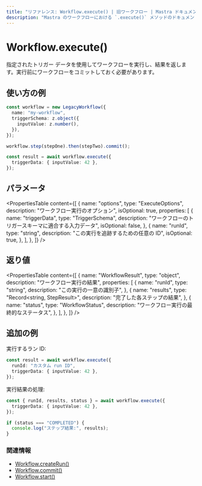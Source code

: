 ```yaml
---
title: "リファレンス: Workflow.execute() | 旧ワークフロー | Mastra ドキュメント"
description: "Mastra のワークフローにおける `.execute()` メソッドのドキュメント。ワークフローの各ステップを実行し、結果を返します。"
---
```


# Workflow.execute()

指定されたトリガー データを使用してワークフローを実行し、結果を返します。実行前にワークフローをコミットしておく必要があります。

## 使い方の例

```typescript
const workflow = new LegacyWorkflow({
  name: "my-workflow",
  triggerSchema: z.object({
    inputValue: z.number(),
  }),
});

workflow.step(stepOne).then(stepTwo).commit();

const result = await workflow.execute({
  triggerData: { inputValue: 42 },
});
```


## パラメータ

<PropertiesTable
  content={[
    {
      name: "options",
      type: "ExecuteOptions",
      description: "ワークフロー実行のオプション",
      isOptional: true,
      properties: [
        {
          name: "triggerData",
          type: "TriggerSchema",
          description: "ワークフローのトリガースキーマに適合する入力データ",
          isOptional: false,
        },
        {
          name: "runId",
          type: "string",
          description: "この実行を追跡するための任意の ID",
          isOptional: true,
        },
      ],
    },
  ]}
/>

## 返り値

<PropertiesTable
  content={[
    {
      name: "WorkflowResult",
      type: "object",
      description: "ワークフロー実行の結果",
      properties: [
        {
          name: "runId",
          type: "string",
          description: "この実行の一意の識別子",
        },
        {
          name: "results",
          type: "Record<string, StepResult>",
          description: "完了した各ステップの結果",
        },
        {
          name: "status",
          type: "WorkflowStatus",
          description: "ワークフロー実行の最終的なステータス",
        },
      ],
    },
  ]}
/>

## 追加の例

実行するラン ID:

```typescript
const result = await workflow.execute({
  runId: "カスタム run ID",
  triggerData: { inputValue: 42 },
});
```

実行結果の処理:

```typescript
const { runId, results, status } = await workflow.execute({
  triggerData: { inputValue: 42 },
});

if (status === "COMPLETED") {
  console.log("ステップ結果:", results);
}
```


### 関連情報

- [Workflow.createRun()](./createRun)
- [Workflow.commit()](./commit)
- [Workflow.start()](./start)